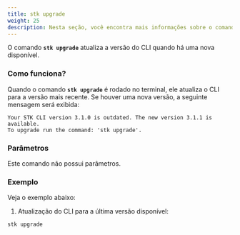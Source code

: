 ```yaml
---
title: stk upgrade
weight: 25
description: Nesta seção, você encontra mais informações sobre o comando 'stk upgrade'.
---
```



O comando **`stk upgrade`** atualiza a versão do CLI quando há uma nova disponível.

### **Como funciona?**
Quando o comando **`stk upgrade`** é rodado no terminal, ele atualiza o CLI para a versão mais recente. Se houver uma nova versão, a seguinte mensagem será exibida:

```
Your STK CLI version 3.1.0 is outdated. The new version 3.1.1 is available.
To upgrade run the command: 'stk upgrade'.
```


### **Parâmetros**
Este comando não possui parâmetros.


### **Exemplo**
Veja o exemplo abaixo:

1. Atualização do CLI para a última versão disponível:
```
stk upgrade
```
